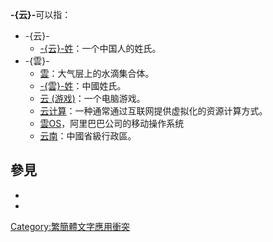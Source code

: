 {{noteTA
|T=zh-hans:云 (消歧义);zh-hant:云 (消歧義)
|1=zh-cn:云计算; zh-tw:雲端運算;
}}
{{wiktionarypar|雲}}
{{wiktionarypar|云}}
'''-{云}-'''可以指：
*-{云}-
**[[云姓|-{云}-姓]]：一个中国人的姓氏。
*-{雲}-
**[[雲|雲]]：大气层上的水滴集合体。
**[[雲姓|-{雲}-姓]]：中國姓氏。
**[[云_(游戏)|云 (游戏)]]：一个电脑游戏。
**[[云计算|云计算]]：一种通常通过互联网提供虚拟化的资源计算方式。
**[[雲OS|雲OS]]，阿里巴巴公司的移动操作系统
**[[云南|云南]]：中國省級行政區。

== 參見 ==
* {{Lookfrom|雲}}
* {{Lookfrom|云}}

{{disambig|W|Cat=一字消歧义}}
[[Category:繁簡體文字應用衝突|Category:繁簡體文字應用衝突]]